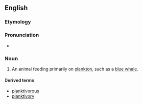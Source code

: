 ==English==


===Etymology===

{{suffix|plankton|vore}}

===Pronunciation===

*{{IPA|ˈplæŋktɪvoʊɹ}}

===Noun===
{{en-noun}}

# {{context|biology|lang=en}} An animal feeding primarily on [[plankton]], such as a [[blue whale]].

====Derived terms====
*[[planktivorous]]
*[[planktivory]]